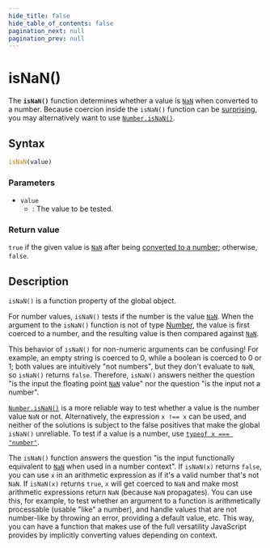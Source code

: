 ```yaml
---
hide_title: false
hide_table_of_contents: false
pagination_next: null
pagination_prev: null
---
```

# isNaN()

The **`isNaN()`** function determines whether a value is [`NaN`](./NaN.md) when converted to a number. Because coercion inside the `isNaN()` function can be [surprising](#description), you may alternatively want to use [`Number.isNaN()`](./Number/isNaN.md).

## Syntax

```js
isNaN(value)
```

### Parameters

- `value`
  - : The value to be tested.

### Return value

`true` if the given value is [`NaN`](./NaN.md) after being [converted to a number](https://developer.mozilla.org/docs/Web/JavaScript/Reference/Global_Objects/Number#number_coercion); otherwise, `false`.

## Description

`isNaN()` is a function property of the global object.

For number values, `isNaN()` tests if the number is the value [`NaN`](./NaN.md). When the argument to the `isNaN()` function is not of type [Number](https://developer.mozilla.org/docs/Web/JavaScript/Data_structures#number_type), the value is first coerced to a number, and the resulting value is then compared against [`NaN`](./NaN.md).

This behavior of `isNaN()` for non-numeric arguments can be confusing! For example, an empty string is coerced to 0, while a boolean is coerced to 0 or 1; both values are intuitively "not numbers", but they don't evaluate to `NaN`, so `isNaN()` returns `false`. Therefore, `isNaN()` answers neither the question "is the input the floating point [`NaN`](./NaN.md) value" nor the question "is the input not a number".

[`Number.isNaN()`](./Number/isNaN.md) is a more reliable way to test whether a value is the number value `NaN` or not. Alternatively, the expression `x !== x` can be used, and neither of the solutions is subject to the false positives that make the global `isNaN()` unreliable. To test if a value is a number, use [`typeof x === "number"`](https://developer.mozilla.org/docs/Web/JavaScript/Reference/Operators/typeof).

The `isNaN()` function answers the question "is the input functionally equivalent to [`NaN`](./NaN.md) when used in a number context". If `isNaN(x)` returns `false`, you can use `x` in an arithmetic expression as if it's a valid number that's not `NaN`. If `isNaN(x)` returns `true`, `x` will get coerced to `NaN` and make most arithmetic expressions return `NaN` (because `NaN` propagates). You can use this, for example, to test whether an argument to a function is arithmetically processable (usable "like" a number), and handle values that are not number-like by throwing an error, providing a default value, etc. This way, you can have a function that makes use of the full versatility JavaScript provides by implicitly converting values depending on context.

